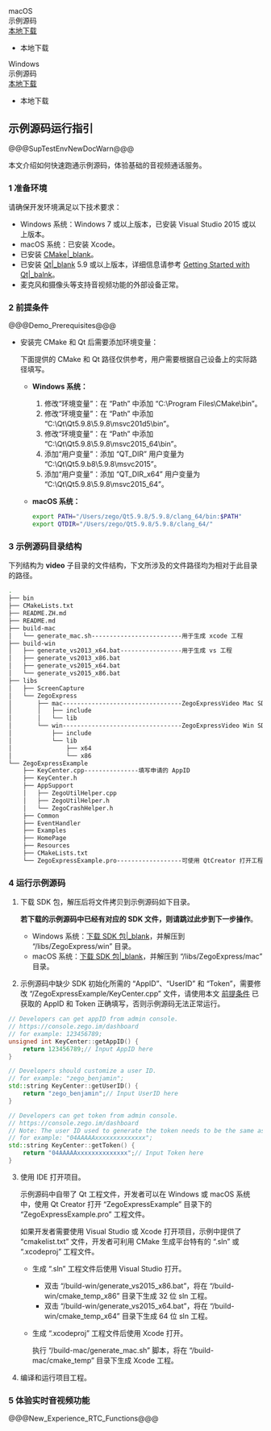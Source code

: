 <div class="download-area">
    <div class="sdk-download-item-wrapper">
      <div class="sdk-fun">macOS</div>
      <div class="download-title">示例源码</div>
      <div class="download-selector">
        <a class="download-select-icon" href="javascript:void(0)"></a>
        <div class="download-select-wrapper">
          <a class="download-target-btn" href="javascript:void(0);">本地下载</a>
          <ul class="download-dropdown-list">
            <li data-href="https://storage.zego.im/express/example/video/mac_qt_cpp/ZegoExpressDemo_mac_qt_cpp.zip"
              class="dropdown-option">
              本地下载
            </li>
          </ul>
        </div>
      </div>
    </div>
    <div class="sdk-download-item-wrapper">
      <div class="sdk-fun">Windows</div>
      <div class="download-title">示例源码</div>
      <div class="download-selector">
        <a class="download-select-icon" href="javascript:void(0)"></a>
        <div class="download-select-wrapper">
          <a class="download-target-btn" href="javascript:void(0);">本地下载</a>
          <ul class="download-dropdown-list">
            <li data-href="https://storage.zego.im/express/example/video/win_qt_cpp/ZegoExpressDemo_win_qt_cpp.zip"
              class="dropdown-option">
              本地下载
            </li>
          </ul>
        </div>
      </div>
    </div>
  </div>

## 示例源码运行指引

@@@SupTestEnvNewDocWarn@@@

本文介绍如何快速跑通示例源码，体验基础的音视频通话服务。

### 1 准备环境

请确保开发环境满足以下技术要求：

* Windows 系统：Windows 7 或以上版本，已安装 Visual Studio 2015 或以上版本。
* macOS 系统：已安装 Xcode。
* 已安装 [CMake\|_blank](https://cmake.org/download/)。
* 已安装 [Qt\|_blank](http://download.qt.io/official_releases/qt) 5.9 或以上版本，详细信息请参考 [Getting Started with Qt\|_balnk](https://doc.qt.io/qt-5/gettingstarted.html)。
* 麦克风和摄像头等支持音视频功能的外部设备正常。

### 2 前提条件

@@@Demo_Prerequisites@@@

- 安装完 CMake 和 Qt 后需要添加环境变量：

    <div class = 'mk-warning'>

    下面提供的 CMake 和 Qt 路径仅供参考，用户需要根据自己设备上的实际路径填写。
    </div>

    - **Windows 系统：**

        1. 修改“环境变量”：在 “Path” 中添加 “C:\Program Files\CMake\bin”。
        2. 修改“环境变量”：在 “Path” 中添加 “C:\Qt\Qt5.9.8\5.9.8\msvc201d5\bin”。
        3. 修改“环境变量”：在 “Path” 中添加 “C:\Qt\Qt5.9.8\5.9.8\msvc2015_64\bin”。
        4. 添加“用户变量”：添加 “QT_DIR” 用户变量为 “C:\Qt\Qt5.9.b8\5.9.8\msvc2015”。
        5. 添加“用户变量”：添加 “QT_DIR_x64” 用户变量为 “C:\Qt\Qt5.9.8\5.9.8\msvc2015_64”。

    - **macOS 系统：**

        ```bash
        export PATH="/Users/zego/Qt5.9.8/5.9.8/clang_64/bin:$PATH"
        export QTDIR="/Users/zego/Qt5.9.8/5.9.8/clang_64/"
        ```

### 3 示例源码目录结构

下列结构为 **video** 子目录的文件结构，下文所涉及的文件路径均为相对于此目录的路径。

```bash
.
├── bin
├── CMakeLists.txt
├── README.ZH.md
├── README.md
├── build-mac
│   └── generate_mac.sh-------------------------用于生成 xcode 工程
├── build-win
│   ├── generate_vs2013_x64.bat-----------------用于生成 vs 工程
│   ├── generate_vs2013_x86.bat
│   ├── generate_vs2015_x64.bat
│   └── generate_vs2015_x86.bat
├── libs
│   ├── ScreenCapture
│   └── ZegoExpress
│       ├── mac---------------------------------ZegoExpressVideo Mac SDK 存放目录
│       │   ├── include
│       │   └── lib
│       └── win---------------------------------ZegoExpressVideo Win SDK 存放目录
│           ├── include
│           └── lib
│               ├── x64
│               └── x86
└── ZegoExpressExample
    ├── KeyCenter.cpp---------------填写申请的 AppID
    ├── KeyCenter.h
    ├── AppSupport
    │   ├── ZegoUtilHelper.cpp
    │   ├── ZegoUtilHelper.h
    │   └── ZegoCrashHelper.h
    ├── Common
    ├── EventHandler
    ├── Examples
    ├── HomePage
    ├── Resources
    ├── CMakeLists.txt
    └── ZegoExpressExample.pro------------------可使用 QtCreator 打开工程
```

### 4 运行示例源码

1. 下载 SDK 包，解压后将文件拷贝到示例源码如下目录。

    **若下载的示例源码中已经有对应的 SDK 文件，则请跳过此步到下一步操作**。

    * Windows 系统：[下载 SDK 包\|_blank](#2972)，并解压到 “/libs/ZegoExpress/win” 目录。
    * macOS 系统：[下载 SDK 包\|_blank](#5566)，并解压到 “/libs/ZegoExpress/mac” 目录。

2. 示例源码中缺少 SDK 初始化所需的 “AppID”、“UserID” 和 “Token”，需要修改 “/ZegoExpressExample/KeyCenter.cpp” 文件，请使用本文 [前提条件](!DownloadDemo/DownloadDemo#1_2) 已获取的 AppID 和 Token 正确填写，否则示例源码无法正常运行。

```c++
// Developers can get appID from admin console.
// https://console.zego.im/dashboard
// for example: 123456789;
unsigned int KeyCenter::getAppID() {
    return 123456789;// Input AppID here
}

// Developers should customize a user ID.
// for example: "zego_benjamin";
std::string KeyCenter::getUserID() {
    return "zego_benjamin";// Input UserID here
}

// Developers can get token from admin console.
// https://console.zego.im/dashboard
// Note: The user ID used to generate the token needs to be the same as the userID filled in above!
// for example: "04AAAAAxxxxxxxxxxxxxx";
std::string KeyCenter::getToken() {
    return "04AAAAAxxxxxxxxxxxxxx";// Input Token here
}
```

3. 使用 IDE 打开项目。

    示例源码中自带了 Qt 工程文件，开发者可以在 Windows 或 macOS 系统中，使用 Qt Creator 打开 “ZegoExpressExample” 目录下的 “ZegoExpressExample.pro” 工程文件。

    如果开发者需要使用 Visual Studio 或 Xcode 打开项目，示例中提供了 “cmakelist.txt” 文件，开发者可利用 CMake 生成平台特有的 “.sln” 或 “.xcodeproj” 工程文件。
    
    - 生成 “.sln” 工程文件后使用 Visual Studio 打开。
        - 双击 “/build-win/generate_vs2015_x86.bat”，将在 “/build-win/cmake_temp_x86” 目录下生成 32 位 sln 工程。
        - 双击 “/build-win/generate_vs2015_x64.bat”，将在 “/build-win/cmake_temp_x64” 目录下生成 64 位 sln 工程。

    - 生成 “.xcodeproj” 工程文件后使用 Xcode 打开。

        执行 “/build-mac/generate_mac.sh” 脚本，将在 “/build-mac/cmake_temp” 目录下生成 Xcode 工程。

4. 编译和运行项目工程。

### 5 体验实时音视频功能

@@@New_Experience_RTC_Functions@@@
